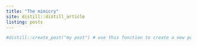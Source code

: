 ```yaml
---
title: "The mimicry"
site: distill::distill_article
listing: posts
---
```


```r
#distill::create_post("my post") # use this fonction to create a new post
```






